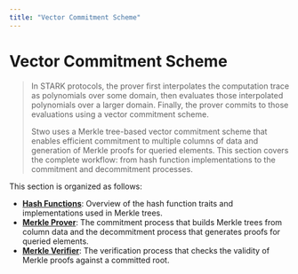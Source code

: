 ```yaml
---
title: "Vector Commitment Scheme"
---
```


# Vector Commitment Scheme

> In STARK protocols, the prover first interpolates the computation trace as polynomials over some domain, then evaluates those interpolated polynomials over a larger domain. Finally, the prover commits to those evaluations using a vector commitment scheme.
>
> Stwo uses a Merkle tree-based vector commitment scheme that enables efficient commitment to multiple columns of data and generation of Merkle proofs for queried elements. This section covers the complete workflow: from hash function implementations to the commitment and decommitment processes.

This section is organized as follows:

- **[Hash Functions](./hash_functions)**: Overview of the hash function traits and implementations used in Merkle trees.
- **[Merkle Prover](./merkle_prover)**: The commitment process that builds Merkle trees from column data and the decommitment process that generates proofs for queried elements.
- **[Merkle Verifier](./merkle_verifier)**: The verification process that checks the validity of Merkle proofs against a committed root.
